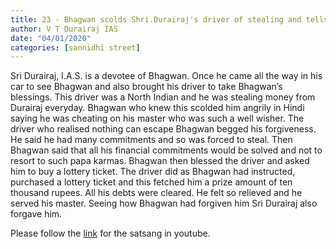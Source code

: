 ```yaml
---
title: 23 - Bhagwan scolds Shri.Durairaj's driver of stealing and tells him to buy lottery ticket and blesses him
author: V T Durairaj IAS
date: "04/01/2020"
categories: [sannidhi street]
---
```

Sri Durairaj, I.A.S. is a devotee of Bhagwan. Once he came all the way in his car to see Bhagwan and also brought his driver to take Bhagwan's blessings. This driver was a North Indian and he was stealing money from Durairaj everyday. Bhagwan who knew this scolded him angrily in Hindi saying he was cheating on his master who was such a well wisher. The driver who realised nothing can escape Bhagwan begged his forgiveness. He said he had many commitments and so was forced to steal. Then Bhagwan said that all his financial commitments would be solved and not to resort to such papa karmas.  Bhagwan then blessed the driver and asked him to buy a lottery ticket. The driver did as Bhagwan had instructed, purchased a lottery ticket and this fetched him a prize amount of ten thousand rupees. All his debts were cleared. He felt so relieved and he served his master. Seeing how Bhagwan had forgiven him Sri Durairaj also forgave him. 
 
Please follow the [link](https://youtu.be/-3nRBGjzYro?si=nqHBSsayFj6U-wjO) for the satsang in youtube.

